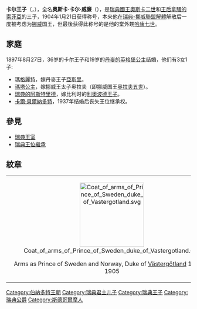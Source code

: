 {{unreferenced|time=2014-03-07T11:42:31+00:00}}
{{Infobox royalty
| name        = 瑞典的卡爾王子
| image       = Carl of Sweden (1861) 1929.jpg
| title       = 
| full name   = Oscar Carl Wilhelm
| birth_date  = {{Birth date|1861|2|27|df=yes}}
| birth_place = {{flagicon image|Swedish civil ensign (1844–1905).svg}} [[瑞典-挪威|瑞典]][[斯德哥爾摩王宮|斯德哥爾摩王宮]][[世袭王子宫|世袭王子宫]]
| death_date  = {{death date and age|1951|10|24|1861|2|27|df=y}}
| death_place = {{SWE}}[[斯德哥爾摩|斯德哥爾摩]]
| spouse      = [[丹麥的英格堡公主|丹麥的英格堡公主]]
| issue       = {{plainlist|
* 丹麥王妃[[瑪格麗特_(瑞典公主)|瑪格麗特]]
* 挪威王儲妃[[瑪塔公主_(瑞典)|瑪塔公主]]
* 比利時王后[[瑞典的阿斯特里德|瑞典的阿斯特里德]]
* [[卡爾·貝爾納多特|卡爾·貝爾納多特]]
}}
| house       = [[伯納多特王朝|伯納多特王朝]]
| father      = [[奧斯卡二世|奧斯卡二世]]
| mother      = [[拿騷的索菲亞|拿騷的索菲亞]]
}}

'''卡尔王子'''（{{lang-sv|Prins Carl}}，{{bd|1861年|2月27日|1951年|10月24日}}），全名'''奥斯卡·卡尔·威廉'''（{{lang|sv|Oscar Carl Wilhelm}}），是[[瑞典君主列表|瑞典國王]][[奧斯卡二世|奧斯卡二世]]和[[王后|王后]][[拿騷的索菲亞|拿騷的索菲亞]]的三子，1904年1月21日获得{{le|挪威獅勳章|Order of the Norwegian Lion}}称号，本来他在[[瑞典-挪威聯盟解體|瑞典-挪威聯盟解體]]解散后一度被考虑为[[挪威|挪威]]国王，但最後获得此称号的是他的堂外甥[[哈康七世|哈康七世]]。

== 家庭 ==
1897年8月27日，36岁的卡尔王子和19岁的[[丹麥的英格堡公主|丹麥的英格堡公主]]结婚，他们有3女1子:
* [[瑪格麗特_(瑞典公主)|瑪格麗特]]，嫁丹麥王子[[亞斯里王子|亞斯里]]。
* [[瑪塔公主_(瑞典)|瑪塔公主]]，嫁挪威王太子奥拉夫（即挪威国王[[奥拉夫五世|奥拉夫五世]]）。
* [[瑞典的阿斯特里德|瑞典的阿斯特里德]]，嫁比利时的[[利奥波德三世_(比利时)|利奧波德王子]]。
* [[卡爾·貝爾納多特|卡爾·貝爾納多特]]，1937年结婚后丧失王位继承权。

== 參見 ==
* [[瑞典王室|瑞典王室]]
* [[瑞典王位繼承|瑞典王位繼承]]

== 紋章 ==
<center>
{| class="wikitable"
| <center>[[File:Coat_of_arms_of_Prince_of_Sweden_duke_of_Vastergotland.svg|175px]]<center>Arms as Prince of Sweden and Norway, Duke of [[Västergötland|Västergötland]] 1861 to 1905</center>
| <center>[[File:Coat_of_arms_of_Prince_Carl_of_Sweden_(1907).svg|127px]]<center>Arms as Prince of Sweden and Duke of [[Västergötland|Västergötland]] after 1907</center>
</center>
|}
</center>

{{DEFAULTSORT: Carl}}
[[Category:伯納多特王朝|Category:伯納多特王朝]]
[[Category:瑞典君主儿子|Category:瑞典君主儿子]]                                                                                                                                                                                                                                                                                                                                      
[[Category:瑞典王子|Category:瑞典王子]]
[[Category:瑞典公爵|Category:瑞典公爵]]
[[Category:斯德哥爾摩人|Category:斯德哥爾摩人]]